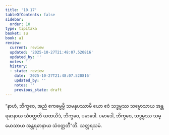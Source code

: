 ```yaml
---
title: '10.17'
tableOfContents: false
sidebar:
  order: 10
type: tipitaka
basket: su
book: a1
review:
  current: review
  updated: '2025-10-27T21:48:07.520816'
  updated_by: ''
  notes: ''
  history:
  - state: review
    date: '2025-10-27T21:48:07.520816'
    updated_by: ''
    notes: ''
    previous_state: draft
---
```



<ReviewStatus review={frontmatter.review} showDetails={true} />

<HypothesisAnnotation frontmatter={frontmatter} />

<DynamicBreadcrumb />

<Division number="114" book="a1" e="ch" v="15" p="17">

<Paragraph number="223" book="a1">
“နာဟံ, ဘိက္ခဝေ, အညံ ဧကဓမ္မမ္ပိ သမနုပဿာမိ ယော ဧဝံ သဒ္ဓမ္မဿ သမ္မောသာယ အန္တရဓာနာယ သံဝတ္တတိ ယထယိဒံ, ဘိက္ခဝေ, ပမာဒေါ. ပမာဒေါ, ဘိက္ခဝေ, သဒ္ဓမ္မဿ သမ္မောသာယ အန္တရဓာနာယ သံဝတ္တတီ”တိ.

</Paragraph>
</Division>

<Paragraph number="224" type="center" book="a1">
သတ္တရသမံ.
</Paragraph>